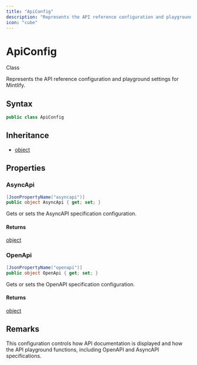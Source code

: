 ```yaml
---
title: "ApiConfig"
description: "Represents the API reference configuration and playground settings for Mintlify."
icon: "cube"
---
```


# ApiConfig

<Badge variant="outline">Class</Badge>

Represents the API reference configuration and playground settings for Mintlify.

## Syntax

```csharp
public class ApiConfig
```

## Inheritance

- [object](https://learn.microsoft.com/dotnet/api/system.object)

## Properties

### AsyncApi

```csharp
[JsonPropertyName("asyncapi")]
public object AsyncApi { get; set; }
```

Gets or sets the AsyncAPI specification configuration.

#### Returns

[object](https://learn.microsoft.com/dotnet/api/system.object)

### OpenApi

```csharp
[JsonPropertyName("openapi")]
public object OpenApi { get; set; }
```

Gets or sets the OpenAPI specification configuration.

#### Returns

[object](https://learn.microsoft.com/dotnet/api/system.object)


## Remarks

This configuration controls how API documentation is displayed and how the API playground
functions, including OpenAPI and AsyncAPI specifications.

